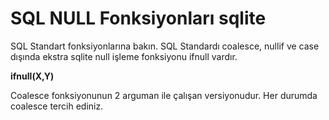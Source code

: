 # SQL NULL Fonksiyonları sqlite

SQL Standart fonksiyonlarına bakın.
SQL Standardı coalesce, nullif ve case dışında ekstra sqlite null işleme fonksiyonu ifnull vardır.


**ifnull(X,Y)**

Coalesce fonksiyonunun 2 arguman ile çalışan versiyonudur.
Her durumda coalesce tercih ediniz.


